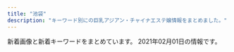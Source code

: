 ```yaml
---
title: "池袋"
description: "キーワード別にの巨乳アジアン・チャイナエステ嬢情報をまとめました。"
---
```


新着画像と新着キーワードをまとめています。
2021年02月01日の情報です。

<DmmAffiliateIns />
<KeywordTable
  shops={
    [
    {
        "keywords": {
            "D": 18,
            "86": 6,
            "85": 6,
            "83": 18,
            "C": 12
        },
        "url": "http://koi.este.work/",
        "name": "\u604b",
        "img_links": [
            "http://koi.este.work/2/uploadimg/1601879728.jpg",
            "http://koi.este.work/t1.jpg",
            "http://koi.este.work/b_news.png",
            "http://momipara.jp/img/link/momi88.jpg",
            "http://koi.este.work/tennai3.jpg",
            "http://koi.este.work/2/uploadimg/1565558725.jpg",
            "http://koi.este.work/t3.jpg",
            "http://koi.este.work/top.jpg",
            "http://koi.este.work/tennai2.jpg",
            "http://koi.este.work/mens-esthe.png",
            "http://koi.este.work/b_girl.png",
            "http://koi.este.work/tennai.png",
            "http://koi.este.work/2/uploadimg/1577672563.jpg",
            "http://koi.este.work/tennai4.jpg",
            "http://koi.este.work/up_5_3_0.jpg",
            "http://koi.este.work/2/uploadimg/1579481243.jpg"
        ],
        "station": "JR\u6c60\u888b\u99c5\u897f\u53e3"
    },
    {
        "station": "JR\u6c60\u888b\u99c5\u897f\u53e3(\u5317)",
        "name": "\u30cf\u30cb\u30fc\u30d3\u30fc",
        "url": "https://honeybee2.com/",
        "img_links": [
            "https://honeybee2.com/images/vis_castframe_01.png",
            "https://honeybee2.com/images/bnr_468_60.jpg",
            "https://honeybee2.com/images_staff/142/060611265633.jpg",
            "https://honeybee2.com/images_staff/59/111000133157.jpg",
            "https://honeybee2.com/images_staff/133/041312285087.jpg",
            "https://honeybee2.com/images/img_info_02.png",
            "https://honeybee2.com/images/icon_class_00.png",
            "https://honeybee2.com/images_staff/134/041314164177.jpg",
            "https://honeybee2.com/images_staff/59/111000015721.jpg",
            "https://honeybee2.com/images/btn_back.png",
            "https://honeybee2.com/images/icon_ranking_04.png",
            "https://honeybee2.com/images_staff/117/082320544428.jpg",
            "https://honeybee2.com/images/bnr_200_40.jpg",
            "https://honeybee2.com/images_staff/137/041723120323.jpg",
            "https://honeybee2.com/images_staff/134/041314054720.jpg",
            "https://honeybee2.com/images_staff/108/040923420669.jpg",
            "https://honeybee2.com/images/no_image.jpg",
            "https://honeybee2.com/images_staff/99/011420365888.jpg",
            "https://honeybee2.com/images/img_gallery_05.png",
            "https://honeybee2.com/images_staff/60/032207115986.jpg",
            "https://honeybee2.com/images_staff/150/091116274617.jpg",
            "https://honeybee2.com/images_staff/136/041522461779.jpg",
            "https://honeybee2.com/images/bnr_160_45.jpg",
            "https://honeybee2.com/images_staff/168/111319171076.jpg",
            "https://honeybee2.com/images/img_gallery_02.png",
            "https://honeybee2.com/images_staff/137/041722380748.jpg",
            "https://honeybee2.com/images/icon_ranking_01.png",
            "https://honeybee2.com/images_staff/136/041523165620.jpg",
            "https://honeybee2.com/images_staff/60/032207120681.jpg",
            "https://honeybee2.com/images_staff/142/060611173967.jpg",
            "https://honeybee2.com/images_staff/99/110211050217.jpg",
            "https://honeybee2.com/images_staff/117/082321050834.jpg",
            "https://honeybee2.com/images_staff/133/032511552539.jpg",
            "https://honeybee2.com/images/bnr_88_31.jpg",
            "https://honeybee2.com/images/pagetop_off.png",
            "https://honeybee2.com/images/img_info_01.png",
            "https://honeybee2.com/images/vis_profileframe.png",
            "https://honeybee2.com/images/img_gallery_03.png",
            "https://honeybee2.com/images/icon_ranking_03.png",
            "https://honeybee2.com/images/img_gallery_04.png",
            "https://honeybee2.com/images/icon_ranking_02.png",
            "https://honeybee2.com/images/bnr_side_concept.png",
            "https://honeybee2.com/images/img_info.png",
            "https://honeybee2.com/images/img_gallery_01.png",
            "https://honeybee2.com/images/img_info_03.png",
            "https://honeybee2.com/images/btn_next.png",
            "https://honeybee2.com/images/img_gallery_06.png",
            "https://honeybee2.com/images_staff/168/111318504622.jpg",
            "https://honeybee2.com/images/bnr_side_card.png",
            "https://honeybee2.com/images_staff/150/091115052227.jpg",
            "https://honeybee2.com/images/icon_ranking_05.png"
        ],
        "keywords": {
            "83": 104,
            "C": 242,
            "88": 52,
            "84": 238,
            "82": 48,
            "85": 89,
            "D": 245
        }
    },
    {
        "url": "http://esthe-treat.com/",
        "name": "\u53f0\u6e7e\u5e78\u904b\u30ea\u30e9\u30af\u30bc\u30fc\u30b7\u30e7\u30f3",
        "station": "JR\u6c60\u888b\u99c5\u897f\u53e3",
        "img_links": [
            "http://esthe-treat.com/img/sys1.png",
            "http://esthe-treat.com/img/pc.jpg",
            "http://esthe-treat.com/staff/yuyu/01.jpg",
            "http://esthe-treat.com/staff/rena/01.jpg",
            "http://esthe-treat.com/img/t-r.jpg",
            "http://esthe-treat.com/staff/ami/01.jpg",
            "http://esthe-treat.com/img/t-a.jpg",
            "http://esthe-treat.com/img/t-t.jpg",
            "http://esthe-treat.com/img/pic.jpg",
            "http://esthe-treat.com/img/t-o.jpg",
            "http://esthe-treat.com/img/tel.jpg",
            "http://esthe-treat.com/img/info.jpg",
            "http://esthe-treat.com/img/sys2.png",
            "http://esthe-treat.com/staff/mari/01.jpg",
            "http://esthe-treat.com/img/cam.jpg",
            "http://esthe-treat.com/img/tit.jpg",
            "http://esthe-treat.com/img/t-s.jpg",
            "http://esthe-treat.com/staff/natumi/01.jpg",
            "http://esthe-treat.com/img/add.jpg",
            "http://esthe-treat.com/img/adrs.jpg",
            "http://esthe-treat.com/img/botton.jpg",
            "http://esthe-treat.com/img/sysetc.png"
        ],
        "keywords": {}
    },
    {
        "keywords": {
            "83": 4,
            "C": 43,
            "87": 6,
            "88": 4,
            "D": 18,
            "86": 7,
            "85": 7
        },
        "station": "JR\u6c60\u888b\u99c5\u897f\u53e3",
        "name": "AromaAngels\uff5e\u6c60\u888b\u30a2\u30ed\u30de\u30a8\u30f3\u30b8\u30a7\u30eb\u30ba\uff5e",
        "img_links": [
            "https://www.aroma-angels.net/images/ml_11_1_960.jpg",
            "https://www.aroma-angels.net/images/ml_11_1_314.jpg",
            "https://www.aroma-angels.net/images/mt_10_1_508.jpg",
            "https://www.aroma-angels.net/images/mc_1_2_1092.jpg",
            "https://www.aroma-angels.net/images/mc_1_1_144.jpg",
            "https://www.aroma-angels.net/images/ml_11_1_1272.jpg",
            "https://www.aroma-angels.net/images/mt_10_1_505.jpg",
            "https://www.aroma-angels.net/images/up_5_14_0.jpg",
            "https://www.aroma-angels.net/images/up_5_18_0.jpg",
            "https://www.aroma-angels.net/images/mc_1_1_1011.jpg",
            "https://www.aroma-angels.net/images/link/link_27.jpg",
            "https://estama.jp/assets_new/default/pc/img/page/link/estama_200_40.png",
            "https://www.aroma-angels.net/images/up_5_17_0.jpg",
            "https://www.aroma-angels.net/images/up_5_9_0.jpg",
            "https://www.aroma-angels.net/images/mc_1_1_1092.jpg",
            "https://www.aroma-angels.net/images/ml_11_1_241.jpg",
            "https://www.aroma-angels.net/images/up_5_23_0.jpg",
            "https://www.aroma-angels.net/images/mc_1_1_1338.jpg",
            "https://www.aroma-angels.net/images/ml_11_1_240.jpg",
            "https://menlog.net/link/menlog20040.jpg",
            "https://www.aroma-angels.net/images/up_5_5_0.jpg",
            "https://www.aroma-angels.net/images/ml_11_1_882.jpg",
            "https://www.aroma-angels.net/images/up_5_11_0.jpeg",
            "https://www.aroma-angels.net/images/ml_11_1_239.jpg",
            "https://www.aroma-angels.net/images/mc_1_1_446.jpg",
            "https://www.aroma-angels.net/images/mc_1_1_505.jpg",
            "https://www.aroma-angels.net/images/ml_11_1_1064.jpg",
            "https://www.aroma-angels.net/asset/img/spacer_gallery.png",
            "https://www.aroma-angels.net/images/ml_11_1_105.jpg",
            "https://www.aroma-angels.net/images/mt_10_1_144.jpg",
            "https://www.aroma-angels.net/images/ml_11_1_1092.jpg",
            "https://www.aroma-angels.net/images/up_5_26_0.jpg",
            "https://www.aroma-angels.net/images/mc_1_2_105.jpg",
            "https://www.aroma-angels.net/images/up_5_22_0.jpg",
            "https://www.aroma-angels.net/images/ml_11_1_506.jpg",
            "https://www.aroma-angels.net/images/ml_11_1_505.jpg",
            "https://www.aroma-angels.net/images/mc_1_1_508.jpg",
            "https://www.aroma-angels.net/images/mc_1_1_960.jpg",
            "https://www.aroma-angels.net/images/ml_11_1_1411.jpg",
            "https://www.aroma-angels.net/images/ml_11_1_508.jpg",
            "https://www.aroma-angels.net/images/up_5_7_0.jpg",
            "https://www.aroma-angels.net/images/ml_11_1_446.jpg",
            "https://www.aroma-angels.net/images/up_5_19_0.jpg",
            "https://www.aroma-angels.net/images/link/link_34.jpg",
            "https://www.aroma-angels.net/images/link/link_19.jpg",
            "https://www.aroma-angels.net/images/link/link_15.jpg",
            "https://www.aroma-angels.net/asset/img/top2.jpg",
            "https://www.aroma-angels.net/images/ml_11_1_445.jpg",
            "https://www.aroma-angels.net/images/ml_11_1_1338.jpg",
            "https://www.aroma-angels.net/images/up_5_13_0.jpg",
            "https://www.aroma-angels.net/images/ml_11_1_208.jpg",
            "https://www.aroma-angels.net/images/mt_10_1_506.jpg",
            "https://www.aroma-angels.net/images/mc_1_1_506.jpg",
            "https://www.aroma-angels.net/images/mc_1_1_882.jpg",
            "https://www.aroma-angels.net/images/mc_1_2_960.jpg",
            "https://www.aroma-angels.net/images/up_5_10_0.jpg",
            "https://www.aroma-angels.net/images/up_5_27_0.jpg",
            "https://www.aroma-angels.net/images/mc_1_2_144.jpg",
            "https://www.aroma-angels.net/asset/img/spacer300x450.png",
            "https://www.aroma-angels.net/images/up_5_15_0.jpg",
            "https://www.aroma-angels.net/images/ml_11_1_1011.jpg",
            "https://www.aroma-angels.net/images/ml_11_1_1698.jpeg",
            "https://www.aroma-angels.net/images/ml_11_1_1285.jpg",
            "https://www.aroma-angels.net/images/up_5_25_0.jpg",
            "https://www.aroma-angels.net/images/mc_1_1_1064.jpg",
            "https://www.aroma-angels.net/images/mt_10_1_446.jpg",
            "https://www.aroma-angels.net/images/ml_11_1_2202.jpg",
            "https://www.aroma-angels.net/images/mc_1_1_105.jpg",
            "https://www.aroma-angels.net/asset/img/top.jpg",
            "https://www.aroma-angels.net/asset/img/spacer900x360.png",
            "https://www.aroma-angels.net/images/mc_1_1_1285.jpg",
            "https://www.aroma-angels.net/images/ml_11_1_268.jpg",
            "https://www.aroma-angels.net/images/mt_10_1_105.jpg",
            "https://www.aroma-angels.net/images/link/link_31.jpg",
            "https://www.aroma-angels.net/images/ml_11_1_425.jpg",
            "https://www.aroma-angels.net/images/ml_11_1_507.jpg",
            "https://www.aroma-angels.net/images/ml_11_1_144.jpg",
            "https://www.aroma-angels.net/images/up_5_12_0.jpg",
            "https://www.aroma-angels.net/images/up_5_6_0.jpg",
            "https://www.aroma-angels.net/images/up_5_8_0.jpg",
            "https://www.aroma-angels.net/images/mc_1_1_425.jpg"
        ],
        "url": "https://www.aroma-angels.net/"
    },
    {
        "station": "JR\u6c60\u888b\u99c5\u897f\u53e3",
        "name": "\u6708\u306e\u604b",
        "url": "http://tsukinokoi.com/",
        "img_links": [
            "http://tsukinokoi.com/images/bar_staff.png",
            "http://tsukinokoi.com/img/staff/152008703796356600.jpg",
            "http://tsukinokoi.com/img/staff/142919725579809100.png",
            "http://tsukinokoi.com/img/staff/144652745411466600.jpg",
            "http://tsukinokoi.com/img/staff/148586605226742500.jpg",
            "http://tsukinokoi.com/img/staff/155204782386136400.jpg",
            "http://tsukinokoi.com/img/staff/148073918839938900.jpg",
            "http://tsukinokoi.com/img/staff/154673852166026500.jpg",
            "http://tsukinokoi.com/images/pickupGirl2014.png",
            "http://tsukinokoi.com/images/news3.png",
            "http://tsukinokoi.com/img/staff/160622584020640000.jpg",
            "http://tsukinokoi.com/img/staff/148256052554824000.jpg",
            "http://tsukinokoi.com/images/event/2020/m02.png",
            "http://tsukinokoi.com/images/QRcode.png",
            "http://tsukinokoi.com/images/bar_gallery.png",
            "http://tsukinokoi.com/images/news1.png",
            "http://tsukinokoi.com/images/bar_top.png",
            "http://tsukinokoi.com/img/staff/151584629124140300.jpg",
            "http://tsukinokoi.com/img/staff/155611310658540500.jpg",
            "http://tsukinokoi.com/img/staff/155818741107218300.jpg",
            "http://tsukinokoi.com/img/staff/153079932824200700.jpg",
            "http://tsukinokoi.com/img/staff/148586605222864500.jpg"
        ],
        "keywords": {
            "\u30bb\u30af\u30b7\u30fc": 1
        }
    },
    {
        "url": "http://c-sun2.com/",
        "keywords": {
            "85": 4,
            "83": 10,
            "84": 8,
            "82": 10,
            "81": 4
        },
        "name": "\u30b9\u30a4\u30fc\u30c8\u30de\u30c3\u30c8",
        "img_links": [
            "http://c-sun2.com/img/bar_profile.png",
            "http://c-sun2.com/image/cast/cast_393_2_l.jpg",
            "http://c-sun2.com/img/bar_grallery.png",
            "http://c-sun2.com/image/cast/cast_357_2_l.jpg",
            "http://c-sun2.com/image/cast/cast_533_1_l.jpg",
            "http://c-sun2.com/image/cast/cast_390_1_l.jpg",
            "http://c-sun2.com/image/cast/cast_466_1_l.jpg",
            "http://c-sun2.com/image/cast/cast_466_2_l.jpg",
            "http://c-sun2.com/image/cast/cast_492_2_l.jpg",
            "http://c-sun2.com/image/cast/cast_485_2_l.jpg",
            "http://c-sun2.com/img/bar_therapist.png",
            "http://c-sun2.com/image/cast/cast_326_2_l.jpg",
            "http://c-sun2.com/image/cast/cast_390_2_l.jpg",
            "http://c-sun2.com/img/topbar_osusume.png",
            "http://c-sun2.com/img/icon/new.png",
            "http://c-sun2.com/image/cast/cast_473_1_l.jpg",
            "http://c-sun2.com/image/cast/cast_485_1_l.jpg",
            "http://c-sun2.com/img/event/camp3.jpg",
            "http://c-sun2.com/image/cast/cast_362_1_l.jpg",
            "http://c-sun2.com/img/topbar_news.png",
            "http://c-sun2.com/img/topbar_camp.png",
            "http://c-sun2.com/image/cast/cast_453_2_l.jpg",
            "http://c-sun2.com/image/cast/cast_471_1_l.jpg",
            "http://c-sun2.com/image/cast/cast_362_2_l.jpg",
            "http://c-sun2.com/image/cast/cast_326_1_l.jpg",
            "http://c-sun2.com/image/cast/cast_496_2_l.jpg",
            "http://c-sun2.com/image/cast/cast_471_2_l.jpg",
            "http://c-sun2.com/image/cast/cast_534_2_l.jpg",
            "http://c-sun2.com/image/cast/cast_393_1_l.jpg",
            "http://c-sun2.com/image/cast/cast_484_1_l.jpg",
            "http://c-sun2.com/image/cast/cast_524_2_l.jpg",
            "http://c-sun2.com/image/cast/cast_496_1_l.jpg",
            "http://c-sun2.com/image/cast/cast_484_2_l.jpg",
            "http://c-sun2.com/image/cast/cast_473_2_l.jpg",
            "http://c-sun2.com/image/cast/cast_360_1_l.jpg",
            "http://c-sun2.com/image/cast/cast_580_1_l.jpg",
            "http://c-sun2.com/img/header.jpg",
            "http://c-sun2.com/image/cast/cast_534_1_l.jpg",
            "http://c-sun2.com/image/cast/cast_533_2_l.jpg",
            "http://c-sun2.com/image/cast/cast_453_1_l.jpg",
            "http://c-sun2.com/image/cast/cast_357_1_l.jpg",
            "http://c-sun2.com/image/cast/cast_524_1_l.jpg",
            "http://c-sun2.com/image/cast/cast_492_1_l.jpg",
            "http://c-sun2.com/image/shame/192_1_l.jpg",
            "http://c-sun2.com/image/cast/cast_360_2_l.jpg"
        ],
        "station": "JR\u6c60\u888b\u99c5\u897f\u53e3"
    },
    {
        "img_links": [
            "http://monaliza.xyz/images/index_c3.jpg",
            "http://monaliza.xyz/images/g4.jpg",
            "http://monaliza.xyz/images/r02.jpg",
            "http://monaliza.xyz/images/r04.jpg",
            "http://monaliza.xyz/images/r03.jpg",
            "http://monaliza.xyz/images/mobile.jpg",
            "http://monaliza.xyz/images/top.jpg",
            "http://monaliza.xyz/images/aoyi.jpg",
            "http://monaliza.xyz/images/index_c2.jpg",
            "http://monaliza.xyz/images/gallery_image01b.jpg",
            "http://monaliza.xyz/images/r01.jpg",
            "http://monaliza.xyz/images/yuki.jpg",
            "http://monaliza.xyz/images/g7.jpg",
            "http://monaliza.xyz/images/g6.jpg",
            "http://monaliza.xyz/images/index_c1.jpg"
        ],
        "name": "MONA\u30fbLIZA \u30e2\u30ca\u30fb\u30ea\u30b6",
        "station": "JR\u6c60\u888b\u99c5\u897f\u53e3",
        "keywords": {
            "C": 8
        },
        "url": "http://monaliza.xyz/"
    },
    {
        "img_links": [
            "http://salon-arm.com/staff/ai/01mb.jpg",
            "http://salon-arm.com/staff/mai/01.jpg",
            "http://salon-arm.com/img/ttl_line.png",
            "http://salon-arm.com/staff/ringo/01.jpg",
            "http://salon-arm.com/pic/top.png",
            "http://salon-arm.com/img/ttl_tnew.png",
            "http://salon-arm.com/staff/ai/01.jpg",
            "http://salon-arm.com/pic/head.png",
            "http://salon-arm.com/staff/emi/01.jpg",
            "http://salon-arm.com/staff/emi/01mb.jpg",
            "http://salon-arm.com/img/ttl_mobile.png",
            "http://salon-arm.com/staff/kaori/01mb.jpg",
            "http://salon-arm.com/staff/midori/01mb.jpg",
            "http://salon-arm.com/staff/ichigo/01.jpg",
            "http://salon-arm.com/staff/nana/01mb.jpg",
            "http://salon-arm.com/staff/reina/01.jpg",
            "http://salon-arm.com/img/att.jpg",
            "http://salon-arm.com/staff/kaori/01.jpg",
            "http://salon-arm.com/img/ttl_concept.png",
            "http://salon-arm.com/staff/yuuka/01mb.jpg",
            "http://salon-arm.com/staff/yuuka/01.jpg",
            "http://salon-arm.com/staff/rika/01.jpg",
            "http://salon-arm.com/staff/midori/01.jpg",
            "http://salon-arm.com/staff/nana/01.jpg",
            "http://salon-arm.com/staff/saya/01.jpg",
            "http://salon-arm.com/staff/rika/01mb.jpg",
            "http://salon-arm.com/staff/reina/01mb.jpg",
            "http://salon-arm.com/staff/saya/01mb.jpg",
            "http://salon-arm.com/i/files/homeimg.jpg",
            "http://salon-arm.com/img/ttl_staff.png",
            "http://salon-arm.com/staff/mai/01mb.jpg",
            "http://salon-arm.com/staff/ringo/01mb.jpg",
            "http://salon-arm.com/staff/ichigo/01mb.jpg"
        ],
        "keywords": {
            "C": 21
        },
        "url": "http://salon-arm.com/",
        "name": "\u30a2\u30ed\u30de\u30ed\u30de\u30f3\u30b9",
        "station": "JR\u6c60\u888b\u99c5\u897f\u53e3"
    },
    {
        "img_links": [
            "http://www.yurari-massage.work/img/st27.jpg",
            "http://www.yurari-massage.work/img/campian.jpg",
            "http://www.yurari-massage.work/img/m3.jpg",
            "http://www.yurari-massage.work/img/st22.jpg",
            "http://www.yurari-massage.work/img/st021.jpg",
            "http://www.yurari-massage.work/img/st25.jpg",
            "http://www.yurari-massage.work/img/st11.jpg",
            "http://www.yurari-massage.work/img/st7.jpg",
            "http://www.yurari-massage.work/img/m50.jpg",
            "http://www.yurari-massage.work/img/m2.jpg",
            "http://www.yurari-massage.work/img/sta21.jpg",
            "http://www.yurari-massage.work/img/nos.jpg",
            "http://www.yurari-massage.work/img/m10.jpg",
            "http://www.yurari-massage.work/img/mobile.png",
            "http://www.yurari-massage.work/img/st07.jpg",
            "http://www.yurari-massage.work/img/m30.jpg",
            "http://www.yurari-massage.work/img/st022.jpg",
            "http://www.yurari-massage.work/img/st17.jpg",
            "http://www.yurari-massage.work/img/head.jpg",
            "http://www.yurari-massage.work/img/st026.jpg",
            "http://www.yurari-massage.work/img/sta22.jpg",
            "http://www.yurari-massage.work/img/st26.jpg",
            "http://www.yurari-massage.work/img/sta25.jpg",
            "http://www.yurari-massage.work/img/r9.jpg",
            "http://www.yurari-massage.work/img/m40.jpg",
            "http://www.yurari-massage.work/img/m5.jpg",
            "http://www.yurari-massage.work/img/sta26.jpg",
            "http://www.yurari-massage.work/img/sta7.jpg",
            "http://www.yurari-massage.work/img/st21.jpg",
            "http://www.yurari-massage.work/img/m60.jpg",
            "http://www.yurari-massage.work/img/m4.jpg",
            "http://www.yurari-massage.work/img/st4.jpg",
            "http://www.yurari-massage.work/img/m20.jpg",
            "http://www.yurari-massage.work/img/sta4.jpg",
            "http://www.yurari-massage.work/img/m1.jpg",
            "http://www.yurari-massage.work/img/st017.jpg",
            "http://www.yurari-massage.work/img/m6.jpg",
            "http://www.yurari-massage.work/img/st19.jpg",
            "http://www.yurari-massage.work/img/sta27.jpg",
            "http://www.yurari-massage.work/img/st027.jpg"
        ],
        "station": "JR\u6c60\u888b\u99c5\u897f\u53e3(\u5317)",
        "url": "http://www.yurari-massage.work/",
        "name": "\u3086\u3089\u308a",
        "keywords": {
            "D": 11,
            "87": 8,
            "E": 3,
            "C": 25,
            "86": 14
        }
    },
    {
        "name": "\u6d17\u4f53\u30de\u30cb\u30a2",
        "url": "http://manian-ikebukuro.com/",
        "keywords": {},
        "station": "JR\u6c60\u888b\u99c5\u6771\u53e3",
        "img_links": [
            "http://manian-ikebukuro.com/img/spSite.jpg",
            "http://manian-ikebukuro.com/image/cast/cast_6_1_l.jpg",
            "http://manian-ikebukuro.com/image/cast/cast_71_1_s.jpg",
            "http://manian-ikebukuro.com/image/cast/cast_73_1_s.jpg",
            "http://manian-ikebukuro.com/image/cast/cast_68_2_l.jpg",
            "http://manian-ikebukuro.com/image/cast/cast_68_1_s.jpg",
            "http://manian-ikebukuro.com/image/cast/cast_63_1_s.jpg",
            "http://manian-ikebukuro.com/image/cast/cast_64_1_l.jpg",
            "http://manian-ikebukuro.com/img/bar_profile.png",
            "http://manian-ikebukuro.com/image/cast/cast_80_1_s.jpg",
            "http://manian-ikebukuro.com/image/cast/cast_6_2_l.jpg",
            "http://manian-ikebukuro.com/image/cast/cast_68_1_l.jpg",
            "http://manian-ikebukuro.com/image/cast/cast_77_1_s.jpg",
            "http://manian-ikebukuro.com/image/cast/cast_69_1_l.jpg",
            "http://manian-ikebukuro.com/image/cast/10x10.jpg",
            "http://manian-ikebukuro.com/image/cast/cast_47_1_s.jpg",
            "http://manian-ikebukuro.com/image/cast/cast_2_1_l.jpg",
            "http://manian-ikebukuro.com/image/cast/cast_2_2_l.jpg",
            "http://manian-ikebukuro.com/image/cast/cast_69_1_s.jpg",
            "http://manian-ikebukuro.com/img/news1.png",
            "http://manian-ikebukuro.com/image/cast/cast_64_1_s.jpg",
            "http://manian-ikebukuro.com/image/cast/cast_2_1_s.jpg",
            "http://manian-ikebukuro.com/image/cast/cast_73_2_l.jpg",
            "http://manian-ikebukuro.com/image/cast/cast_74_1_l.jpg",
            "http://manian-ikebukuro.com/image/cast/cast_6_1_s.jpg",
            "http://manian-ikebukuro.com/image/cast/cast_67_1_s.jpg",
            "http://manian-ikebukuro.com/img/news3.png",
            "http://manian-ikebukuro.com/image/cast/cast_73_1_l.jpg",
            "http://manian-ikebukuro.com/image/cast/cast_75_1_l.jpg",
            "http://manian-ikebukuro.com/img/bar_staff.png",
            "http://manian-ikebukuro.com/image/cast/cast_75_2_l.jpg",
            "http://manian-ikebukuro.com/image/cast/cast_70_1_s.jpg",
            "http://manian-ikebukuro.com/img/pickupGirl.png",
            "http://manian-ikebukuro.com/image/cast/cast_74_2_l.jpg",
            "http://manian-ikebukuro.com/img/header0.jpg",
            "http://manian-ikebukuro.com/image/cast/cast_64_2_l.jpg",
            "http://manian-ikebukuro.com/img/QRcode.png",
            "http://manian-ikebukuro.com/image/cast/cast_77_1_l.jpg",
            "http://manian-ikebukuro.com/img/tel.png",
            "http://manian-ikebukuro.com/image/cast/cast_63_1_l.jpg",
            "http://manian-ikebukuro.com/image/cast/cast_69_2_l.jpg",
            "http://manian-ikebukuro.com/image/cast/cast_74_1_s.jpg",
            "http://manian-ikebukuro.com/image/cast/cast_77_2_l.jpg",
            "http://manian-ikebukuro.com/sp/img/tel.png",
            "http://manian-ikebukuro.com/image/cast/cast_75_1_s.jpg",
            "http://manian-ikebukuro.com/img/line1.jpg"
        ]
    },
    {
        "name": "\u6e80\u8db3\u5802",
        "keywords": {
            "88": 2,
            "86": 7,
            "C": 10,
            "87": 8,
            "84": 1,
            "D": 7
        },
        "url": "http://es-manzokudou.com/",
        "img_links": [
            "http://es-manzokudou.com/uploads/de54f16df04e0df8ae07ab990b8c9fd2.jpg",
            "http://es-manzokudou.com/uploads/0796672f7c59948334658998a3c55cdb.jpg",
            "http://es-manzokudou.com/uploads/6eeb47bf176bb33d310cc4b85e6877cd.jpg",
            "http://es-manzokudou.com/uploads/13ab049cc45dea80b43d33b6b7108f00.jpg",
            "http://es-manzokudou.com/uploads/62c2e989f1be95fc8e01be85b464d514.jpg",
            "http://es-manzokudou.com/uploads/dedff2c11ab7aaa841a9cf2747a8406c.jpg",
            "http://es-manzokudou.com/uploads/1e5aff376576a255098bc7597386a028.jpg",
            "http://www.cmfm2.jp/images/over_thumb_l.png",
            "http://es-manzokudou.com/images/index_05.jpg",
            "http://es-manzokudou.com/uploads/f66d763bd48ac5f51969e4311ac7af5c.jpg",
            "http://es-manzokudou.com/images/service_09.jpg",
            "http://es-manzokudou.com/images/info_05.png",
            "http://es-manzokudou.com/images/interior_09.jpg",
            "http://es-manzokudou.com/images/index_01.jpg",
            "http://es-manzokudou.com/images/info_04.png",
            "http://es-manzokudou.com/uploads/da9811a4171f2ec42d7c9a8567e79d8c.jpg",
            "http://es-manzokudou.com/images/index_13.jpg",
            "http://es-manzokudou.com/images/index_17.jpg",
            "http://es-manzokudou.com/uploads/4638ddb6f986a671b148647ba616100a.jpg",
            "http://es-manzokudou.com/uploads/209ba11412c2c128b5dfbdb8cfef6faa.jpg",
            "http://es-manzokudou.com/uploads/200f500725d3f15233d981ad9b5e6b9a.jpg",
            "http://es-manzokudou.com/uploads/d0fdd8f6b16eaf7d5013c7d285fed2e3.jpg",
            "http://es-manzokudou.com/images/index_02.jpg",
            "http://es-manzokudou.com/images/interior_10.jpg",
            "http://es-manzokudou.com/uploads/d89fe15ae91cbe6757df76651ba2bafb.jpg",
            "http://es-manzokudou.com/images/index_09.jpg",
            "http://es-manzokudou.com/uploads/7b043aa15c9a9920550a2b92ec6be546.jpg",
            "http://es-manzokudou.com/images/index_08.jpg",
            "http://es-manzokudou.com/images/info_09.png",
            "http://es-manzokudou.com/uploads/33e3f16ac4ad0cce4991bcbf73f4ed57.jpg",
            "http://es-manzokudou.com/uploads/b3126b220ec550d17cf3d4ceaa0d5f91.jpg",
            "http://es-manzokudou.com/uploads/e29aa67ee54566513e4e34114bfdc7b9.jpg",
            "http://es-manzokudou.com/uploads/40fc21d31595f51aaf89793b1f68617b.jpg",
            "http://es-manzokudou.com/uploads/848e0db3804d1d3c823537204d67f5aa.jpg",
            "http://es-manzokudou.com/images/index_21.jpg",
            "http://es-manzokudou.com/uploads/275d5f397baa63db8424c86d5d6237cf.jpg",
            "http://es-manzokudou.com/images/index_04.jpg",
            "http://es-manzokudou.com/images/index_29.jpg",
            "http://es-manzokudou.com/images/index_19.jpg",
            "http://es-manzokudou.com/images/index_07.jpg",
            "http://es-manzokudou.com/images/girls_09.jpg",
            "http://es-manzokudou.com/images/index_31.jpg",
            "http://es-manzokudou.com/uploads/9f77b9b12f9cf11fcb013974ba368064.jpg",
            "http://es-manzokudou.com/uploads/ce9c20b274548d8d7fc88ffba3feb6b8.jpg",
            "http://es-manzokudou.com/uploads/c7f77c3ead6ef13dab668a39ed78609c.jpg",
            "http://es-manzokudou.com/images/index_28.jpg",
            "http://es-manzokudou.com/images/index_03.jpg",
            "http://es-manzokudou.com/images/service_10.jpg",
            "http://es-manzokudou.com/uploads/59a8a61377564fb64b48427e84e4243f.jpg",
            "http://es-manzokudou.com/images/info_01.png",
            "http://es-manzokudou.com/uploads/efbc511fca65f9baeae51ee52426cc0e.jpg",
            "http://es-manzokudou.com/uploads/e0558d7d118d3983ed620237423a6a17.jpg",
            "http://es-manzokudou.com/images/index_23.jpg",
            "http://es-manzokudou.com/uploads/88aa8f906b0332cb40ad4429c8e7b758.jpg",
            "http://es-manzokudou.com/uploads/356177edff3d3b7efc4a77022debc8aa.jpg",
            "http://es-manzokudou.com/images/index_14.jpg",
            "http://es-manzokudou.com/images/index_27.jpg",
            "http://es-manzokudou.com/uploads/d71f74498ca17396d022ba9a4df966f3.jpg",
            "http://es-manzokudou.com/images/index_06.jpg",
            "http://es-manzokudou.com/images/info_02.png",
            "http://es-manzokudou.com/images/link_09.jpg",
            "http://es-manzokudou.com/uploads/0b1795e88117182a477ab05f88143541.jpg",
            "http://es-manzokudou.com/images/index_22.jpg",
            "http://es-manzokudou.com/uploads/36735dc9d436a790f344c57635a3a44f.jpg",
            "http://es-manzokudou.com/uploads/8a1fb58d0b110680c2356994ca8efb25.jpg",
            "http://es-manzokudou.com/images/index_16.jpg",
            "http://es-manzokudou.com/uploads/0d826c16062de1388c242e2f77eb7cd6.jpg",
            "http://es-manzokudou.com/images/info_07.png",
            "http://es-manzokudou.com/uploads/6d01aeb80d9d599f91829439c8d1cce9.jpg",
            "http://es-manzokudou.com/uploads/c92c85411d427aeda4e82379f413bfc5.jpg",
            "http://es-manzokudou.com/images/girls_11.jpg",
            "http://es-manzokudou.com/images/index_24.jpg",
            "http://es-manzokudou.com/images/index_30.jpg",
            "http://es-manzokudou.com/images/index_15.jpg",
            "http://es-manzokudou.com/uploads/b7f36d45469210b381ecb79a0e05a347.jpg",
            "http://es-manzokudou.com/images/index_11.jpg",
            "http://es-manzokudou.com/uploads/4a9bc6863322924a09070162269c7415.jpg",
            "http://es-manzokudou.com/uploads/8ec0af3b4889c07ab76ccbed51b2b813.jpg",
            "http://es-manzokudou.com/uploads/7284e4ffc051cbb8c074a8c30390ce68.jpg",
            "http://es-manzokudou.com/uploads/801bf12e5eb5d7775a0d06c4314059a8.jpg"
        ],
        "station": "JR\u6c60\u888b\u99c5\u6771\u53e3"
    },
    {
        "img_links": [
            "https://www.relax-es.net/w160-p400/img/uploadfile/imgpc01601602188.jpg",
            "https://www.relax-es.net/img/uploadfile/imgpc01601602188.jpg",
            "https://www.relax-es.net/w90-p90/img/uploadfile/imgpc01601602970.jpg",
            "https://www.relax-es.net/w160-p400/img/uploadfile/imgpc01608535783.jpg",
            "https://www.relax-es.net/img/uploadfile/imgpc01608535915.jpg",
            "https://www.relax-es.net/img/uploadfile/img_1601600707.jpg",
            "https://www.relax-es.net/w160-p400/img/uploadfile/imgpc01601602016.jpg",
            "https://www.relax-es.net/img/s/area05.png",
            "https://www.relax-es.net/img/uploadfile/imgpc01601603008.jpg",
            "https://www.relax-es.net/w90-p90/img/uploadfile/imgpc01601602269.jpg",
            "https://www.relax-es.net/img/s/area03.png",
            "https://www.relax-es.net/w160-p400/img/uploadfile/imgpc01601602326.jpg",
            "https://www.relax-es.net/w90-p90/img/uploadfile/imgpc01601942165.jpg",
            "https://www.relax-es.net/w160-p400/img/uploadfile/imgpc01601602269.jpg",
            "https://www.relax-es.net/img/bana03.jpg",
            "https://www.relax-es.net/img/uploadfile/imgpc01601942092.jpg",
            "https://www.relax-es.net/img/num3.png",
            "https://www.relax-es.net/img/shop.jpg",
            "https://www.relax-es.net/w200-p300/img/uploadfile/imgpc01608535783.jpg",
            "https://www.relax-es.net/img/uploadfile/imgpc01601942165.jpg",
            "https://www.relax-es.net/img/uploadfile/imgpc01601602890.jpg",
            "https://www.relax-es.net/w160-p400/img/uploadfile/imgpc01601942092.jpg",
            "https://www.relax-es.net/w90-p90/img/uploadfile/imgpc01601602403.jpg",
            "https://www.relax-es.net/img/uploadfile/imgpc01601602403.jpg",
            "https://www.relax-es.net/img/uploadfile/imgpc01601602269.jpg",
            "https://www.relax-es.net/img/uploadfile/imgpc01601602443.jpg",
            "https://www.relax-es.net/img/bana01.jpg",
            "https://www.relax-es.net/img/uploadfile/imgpc01608535826.jpg",
            "https://www.relax-es.net/w200-p300/img/uploadfile/imgpc01608535826.jpg",
            "https://www.relax-es.net/img/bana10.jpg",
            "https://www.relax-es.net/img/uploadfile/imgpc01601602326.jpg",
            "https://www.relax-es.net/img/bana07.jpg",
            "https://www.relax-es.net/w160-p400/img/uploadfile/imgpc01601942165.jpg",
            "https://www.relax-es.net/img/s/area04.png",
            "https://www.relax-es.net/img/s/area01.png",
            "https://www.relax-es.net/img/uploadfile/imgpc01601942105.jpg",
            "https://www.relax-es.net/img/uploadfile/imgpc01601602970.jpg",
            "https://www.relax-es.net/img/uploadfile/imgpc01601942123.jpg",
            "https://www.relax-es.net/w160-p400/img/uploadfile/imgpc01601602676.jpg",
            "https://www.relax-es.net/w200-p300/img/uploadfile/imgpc01601942092.jpg",
            "https://www.relax-es.net/img/num2.png",
            "https://www.relax-es.net/w160-p400/img/uploadfile/imgpc01601942105.jpg",
            "https://www.relax-es.net/img/bana05.jpg",
            "https://www.relax-es.net/w160-p400/img/uploadfile/imgpc01608535915.jpg",
            "https://www.relax-es.net/img/uploadfile/imgpc01601601975.jpg",
            "https://www.relax-es.net/w160-p400/img/uploadfile/imgpc01601942142.jpg",
            "https://www.relax-es.net/w160-p400/img/uploadfile/imgpc01601602970.jpg",
            "https://www.relax-es.net/img/uploadfile/imgpc01608535783.jpg",
            "https://www.relax-es.net/img/num5.png",
            "https://www.relax-es.net/w200-p300/img/uploadfile/imgpc01601602188.jpg",
            "https://www.relax-es.net/w90-p90/img/uploadfile/imgpc01601942092.jpg",
            "https://www.relax-es.net/img/bana02.jpg",
            "https://www.relax-es.net/w200-p300/img/uploadfile/imgpc01601602890.jpg",
            "https://www.relax-es.net/img/icon/new.png",
            "https://www.relax-es.net/img/bana04.jpg",
            "https://www.relax-es.net/img/uploadfile/imgpc01601942142.jpg",
            "https://www.relax-es.net/w200-p300/img/uploadfile/imgpc01601602269.jpg",
            "https://www.relax-es.net/img/uploadfile/imgpc01601602676.jpg",
            "https://www.relax-es.net/w160-p400/img/uploadfile/imgpc01601602761.jpg",
            "https://www.relax-es.net/w160-p400/img/uploadfile/imgpc01601602403.jpg",
            "https://www.relax-es.net/w160-p400/img/uploadfile/imgpc01601602890.jpg",
            "https://www.relax-es.net/w160-p400/img/uploadfile/imgpc01601942123.jpg",
            "https://www.relax-es.net/w90-p90/img/uploadfile/imgpc01608535826.jpg",
            "https://www.relax-es.net/w200-p80/img/uploadfile/imgpc01601602761.jpg",
            "https://www.relax-es.net/img/syscard.png",
            "https://www.relax-es.net/img/uploadfile/imgpc01608535716.jpg",
            "https://www.relax-es.net/img/uploadfile/imgpc01601602016.jpg",
            "https://www.relax-es.net/w160-p400/img/uploadfile/imgpc01601601781.jpg",
            "https://www.relax-es.net/w300-p200/img/uploadfile/imgpc01601602761.jpg",
            "https://www.relax-es.net/img/uploadfile/1601603998.png",
            "https://www.relax-es.net/img/num1.png",
            "https://www.relax-es.net/img/area.jpg",
            "https://www.relax-es.net/w160-p400/img/uploadfile/imgpc01608535716.jpg",
            "https://www.relax-es.net/w160-p400/img/uploadfile/imgpc01601602443.jpg",
            "https://www.relax-es.net/w160-p400/img/uploadfile/imgpc01608535826.jpg",
            "https://www.relax-es.net/img/s/area06.png",
            "https://www.relax-es.net/w160-p400/img/uploadfile/imgpc01601603008.jpg",
            "https://www.relax-es.net/img/companioncoment.png",
            "https://www.relax-es.net/img/num4.png",
            "https://www.relax-es.net/img/uploadfile/imgpc01601601781.jpg",
            "https://www.relax-es.net/w160-p400/img/uploadfile/imgpc01601601975.jpg",
            "https://www.relax-es.net/img/kantan.jpg",
            "https://www.relax-es.net/img/uploadfile/imgpc01601602761.jpg",
            "https://www.relax-es.net/img/uploadfile/img_1601600792.jpg",
            "https://www.relax-es.net/img/s/area02.png",
            "https://www.relax-es.net/w200-p300/img/uploadfile/imgpc01608535716.jpg"
        ],
        "station": "JR\u6c60\u888b\u99c5\u897f\u53e3(\u5317)",
        "keywords": {
            "D": 63,
            "90": 17,
            "E": 86,
            "87": 27,
            "C": 35,
            "89": 65,
            "88": 81,
            "F": 41
        },
        "url": "https://www.relax-es.net/",
        "name": "New RELAX TIME"
    },
    {
        "name": "For You",
        "keywords": {},
        "station": "JR\u6c60\u888b\u99c5\u897f\u53e3",
        "img_links": [
            "http://suiteroom.este88.com/images/topnews.png",
            "http://suiteroom.este88.com/images/mai1.jpg",
            "http://suiteroom.este88.com/images/kina1.jpg",
            "http://suiteroom.este88.com/images/therapist-bar.png",
            "http://suiteroom.este88.com/images/ai1.jpg",
            "http://suiteroom.este88.com/images/sp01.jpg",
            "http://suiteroom.este88.com/images/mika1.jpg",
            "http://suiteroom.este88.com/images/yuri1.jpg",
            "http://suiteroom.este88.com/images/riri1.jpg",
            "http://suiteroom.este88.com/images/yuki1.jpg",
            "http://suiteroom.este88.com/images/sp02.jpg",
            "http://suiteroom.este88.com/images/top-kpbar.png",
            "http://suiteroom.este88.com/images/topbar.png",
            "http://suiteroom.este88.com/images/yumi1.jpg",
            "http://suiteroom.este88.com/images/sp03.jpg",
            "http://suiteroom.este88.com/images/nana1.jpg",
            "http://suiteroom.este88.com/images/koko1.jpg",
            "http://suiteroom.este88.com/images/topinfo.png"
        ],
        "url": "http://suiteroom.este88.com/"
    },
    {
        "name": "\u82b1\u6c34\u6728",
        "keywords": {},
        "img_links": [
            "http://es-hana.work/images/1.jpg",
            "http://es-hana.work/img/ai1.jpg",
            "http://es-hana.work/images/staff_t.jpg",
            "http://es-hana.work/staff/haruka.jpg",
            "http://es-hana.work/staff/nana.jpg",
            "http://es-hana.work/img/yui1.jpg",
            "http://es-hana.work/img/miki1.jpg",
            "http://es-hana.work/images/interior_t.jpg",
            "http://es-hana.work/images/line.jpg",
            "http://es-hana.work/staff/yuna.jpg",
            "http://es-hana.work/images/2.jpg",
            "http://es-hana.work/images/3.jpg",
            "http://es-hana.work/images/sys2.jpg",
            "http://es-hana.work/images/int.jpg",
            "http://es-hana.work/staff/rina.jpg",
            "http://es-hana.work/staff/aya.jpg",
            "http://es-hana.work/images/6.jpg",
            "http://es-hana.work/images/8.jpg",
            "http://es-hana.work/images/news.jpg",
            "http://es-hana.work/images/5.jpg",
            "http://es-hana.work/images/ac1.jpg",
            "http://es-hana.work/staff/yui.jpg",
            "http://es-hana.work/img/aya1.jpg",
            "http://es-hana.work/staff/miki.jpg",
            "http://es-hana.work/images/head.jpg",
            "http://es-hana.work/img/haruka1.jpg",
            "http://es-hana.work/images/tg.jpg",
            "http://es-hana.work/img/rina1.jpg",
            "http://es-hana.work/images/ac2.jpg",
            "http://es-hana.work/staff/ai.jpg",
            "http://es-hana.work/images/sys1.jpg",
            "http://es-hana.work/img/nana1.jpg",
            "http://es-hana.work/images/7.jpg"
        ],
        "station": "JR\u6c60\u888b\u99c5\u897f\u53e3(\u5317)",
        "url": "http://es-hana.work/"
    },
    {
        "station": "JR\u6c60\u888b\u99c5\u897f\u53e3",
        "name": "CoCo8 \u30b3\u30b3\u30a8\u30a4\u30c8",
        "keywords": {
            "88": 1,
            "90": 1,
            "86": 2
        },
        "url": "http://www.coco-8.jp/",
        "img_links": [
            "http://www.coco-8.jp/_src/36820891/cam3.png",
            "http://www.coco-8.jp/_src/49977773/wechatimg437_20201113100952153.jpg",
            "http://www.coco-8.jp/_src/36746682/g.jpg",
            "http://www.coco-8.jp/_src/36741636/5.jpg",
            "http://www.coco-8.jp/_src/36741678/down.png",
            "http://www.coco-8.jp/_src/49977786/wechatimg336_20201102105038881.jpg",
            "http://www.coco-8.jp/_src/36742462/5.jpg",
            "http://www.coco-8.jp/_src/36746644/lineline.png",
            "http://www.coco-8.jp/_src/36742791/s4.jpg",
            "http://www.coco-8.jp/_src/36746702/g6.jpg",
            "http://www.coco-8.jp/_src/36745876/pic1.jpg",
            "http://www.coco-8.jp/_src/36746642/risa.jpg",
            "http://www.coco-8.jp/_src/36741640/1.jpg",
            "http://www.coco-8.jp/_src/36742640/b.png",
            "http://www.coco-8.jp/_src/36820892/cam3.png",
            "http://www.coco-8.jp/_src/36742458/1.jpg",
            "http://www.coco-8.jp/_src/49977665/wechatimg437_20201113100952153.jpg",
            "http://www.coco-8.jp/_src/36746704/g5.png",
            "http://www.coco-8.jp/_src/36741639/2.jpg",
            "http://www.coco-8.jp/_src/36746395/lineline.png",
            "http://www.coco-8.jp/_src/36815290/cam.png",
            "http://www.coco-8.jp/_src/36712010/sayuri.jpg",
            "http://www.coco-8.jp/_src/36743040/s5.jpg",
            "http://www.coco-8.jp/_src/36746714/b.png",
            "http://www.coco-8.jp/_src/36742638/b.png",
            "http://www.coco-8.jp/_src/36742642/b.png",
            "http://www.coco-8.jp/_src/36746331/lineline.png",
            "http://www.coco-8.jp/_src/36746345/maya.jpg",
            "http://www.coco-8.jp/_src/36746732/road2.png",
            "http://www.coco-8.jp/_src/36746641/risa.jpg",
            "http://www.coco-8.jp/_src/36742780/s3.jpg",
            "http://www.coco-8.jp/_src/36741672/4.jpg",
            "http://www.coco-8.jp/_src/36742460/3.jpg",
            "http://www.coco-8.jp/_src/36813492/cam2.jpg",
            "http://www.coco-8.jp/_src/36742459/2.jpg",
            "http://www.coco-8.jp/_src/36745880/pic2.jpg",
            "http://www.coco-8.jp/_src/36742714/s2.jpg",
            "http://www.coco-8.jp/_src/36742655/down.png",
            "http://www.coco-8.jp/_src/37791773/wechatimg437_20201113100952153.jpg",
            "http://www.coco-8.jp/_src/36741674/5.jpg",
            "http://www.coco-8.jp/_src/37791754/smartselect_20191212-140919_wechat.jpg",
            "http://www.coco-8.jp/_src/36742644/sayuri.jpg",
            "http://www.coco-8.jp/_src/49632727/wechatimg336_20201102105038881.jpg",
            "http://www.coco-8.jp/_src/36741673/3.jpg",
            "http://www.coco-8.jp/_src/49977789/lineline.png",
            "http://www.coco-8.jp/_src/49632559/wechatimg336_20201102105038881.jpg",
            "http://www.coco-8.jp/_src/36746320/sayuri.jpg",
            "http://www.coco-8.jp/_src/36746346/maya.jpg",
            "http://www.coco-8.jp/_src/36741670/1.jpg",
            "http://www.coco-8.jp/_src/36746397/mei1.jpg",
            "http://www.coco-8.jp/_src/36746639/lineline.png",
            "http://www.coco-8.jp/_src/37791774/wechatimg437_20201113100952153.jpg",
            "http://www.coco-8.jp/_src/36746633/lineline.png",
            "http://www.coco-8.jp/_src/36746351/lineline.png",
            "http://www.coco-8.jp/_src/36746636/iwa1.jpg",
            "http://www.coco-8.jp/_src/36742630/b.png",
            "http://www.coco-8.jp/_src/36746688/g2.jpg",
            "http://www.coco-8.jp/_src/37791789/lineline.png",
            "http://www.coco-8.jp/_src/49977785/wechatimg336_20201102105038881.jpg",
            "http://www.coco-8.jp/_src/36746398/mei1.jpg",
            "http://www.coco-8.jp/_src/36742461/4.jpg",
            "http://www.coco-8.jp/_src/36746635/iwa1.jpg",
            "http://www.coco-8.jp/_src/36742658/s1.jpg",
            "http://www.coco-8.jp/_src/36746692/g3.jpg",
            "http://www.coco-8.jp/_src/36813493/cam2.jpg",
            "http://www.coco-8.jp/_src/36746380/aki.jpg",
            "http://www.coco-8.jp/_src/36746379/aki.jpg",
            "http://www.coco-8.jp/_src/36742636/b.png",
            "http://www.coco-8.jp/_src/36741671/2.jpg",
            "http://www.coco-8.jp/_src/36741638/4.jpg",
            "http://www.coco-8.jp/_src/36741637/3.jpg"
        ]
    },
    {
        "station": "JR\u6c60\u888b\u99c5\u897f\u53e3(\u5317)",
        "name": "\u3074\u3093\u304f\u305f\u3063\u3061",
        "url": "https://www.pinktouch.tokyo/",
        "img_links": [
            "https://www.pinktouch.tokyo/img/uploadfile/imgpc11611533111.jpg",
            "https://www.pinktouch.tokyo/img/uploadfile/img_1611214733.jpg",
            "https://www.pinktouch.tokyo/img/bana03.jpg",
            "https://www.pinktouch.tokyo/img/uploadfile/img_1611214419.jpg",
            "https://www.pinktouch.tokyo/img/icon/new.png",
            "https://www.pinktouch.tokyo//img/uploadfile/img_1611214733.jpg",
            "https://www.pinktouch.tokyo/img/recriut.jpg",
            "https://www.pinktouch.tokyo/img/bana02.jpg",
            "https://www.pinktouch.tokyo/img/bana01.png",
            "https://www.pinktouch.tokyo/img/uploadfile/img_1611210940.jpg",
            "https://www.pinktouch.tokyo/img/s/s_tel.jpg",
            "https://www.pinktouch.tokyo/img/uploadfile/imgpc01611533111.jpg",
            "https://www.pinktouch.tokyo/img/uploadfile/imgpc21611533111.jpg",
            "https://www.pinktouch.tokyo/img/uploadfile/img_1611212471.jpg"
        ],
        "keywords": {
            "82": 27,
            "C": 27
        }
    },
    {
        "img_links": [
            "http://www.i-rlx.info/images/sub_18.jpg",
            "http://www.i-rlx.info/images/upload/bb8a47bc98c64e87.jpg",
            "http://www.i-rlx.info/images/index_35_01.jpg",
            "http://www.i-rlx.info/images/sub_21.jpg",
            "http://www.i-rlx.info/images/upload/95e8548329763630.jpg",
            "http://www.i-rlx.info/images/upload/22c78aefa047b678.jpg",
            "http://www.i-rlx.info/images/index_30.jpg",
            "http://www.i-rlx.info/images/upload/0192d005c5f424ba.jpg",
            "http://www.i-rlx.info/images/upload/5f15caf7f272770f.jpg",
            "http://www.i-rlx.info/girl/04.jpg",
            "http://www.i-rlx.info/images/upload/thumb/4d0e657eefdddf42.jpg",
            "http://www.i-rlx.info/images/index_34.jpg",
            "http://www.i-rlx.info/images/index_36.jpg",
            "http://www.i-rlx.info/images/upload/thumb/7b4c8b9d49e714ee.jpg",
            "http://www.i-rlx.info/images/upload/thumb/9e42414005a99f48.jpg",
            "http://www.i-rlx.info/images/index_19.jpg",
            "http://www.i-rlx.info/images/info_16.jpg",
            "http://www.i-rlx.info/girl/07.jpg",
            "http://www.i-rlx.info/images/upload/thumb/0192d005c5f424ba.jpg",
            "http://www.i-rlx.info/images/upload/19b76df66faf0b12.jpg",
            "http://www.i-rlx.info/images/index_29.jpg",
            "http://www.i-rlx.info/images/index_21.jpg",
            "http://www.i-rlx.info/i/girl/04.jpg",
            "http://www.i-rlx.info/i/room/r04.jpg",
            "http://www.i-rlx.info/images/index_04.jpg",
            "http://www.i-rlx.info/images/upload/3a57edcf235cfd8e.jpg",
            "http://www.i-rlx.info/images/upload/bb2bfea87a6127cc.jpg",
            "http://www.i-rlx.info/images/rec_16.jpg",
            "http://www.i-rlx.info/images/index_08.jpg",
            "http://www.i-rlx.info/images/upload/thumb/bb2bfea87a6127cc.jpg",
            "http://www.i-rlx.info/i/girl/01.jpg",
            "http://www.i-rlx.info/i/girl/03.jpg",
            "http://www.i-rlx.info/i/room/r03.jpg",
            "http://www.i-rlx.info/images/index_14.jpg",
            "http://www.i-rlx.info/images/index_01.jpg",
            "http://www.i-rlx.info/images/index_27.jpg",
            "http://www.i-rlx.info/images/index_02.jpg",
            "http://www.i-rlx.info/girl/02.jpg",
            "http://www.i-rlx.info/images/index_18.jpg",
            "http://www.i-rlx.info/images/upload/thumb/eeb5d9caa554018e.jpg",
            "http://www.i-rlx.info/images/03.jpg",
            "http://www.i-rlx.info/images/index_07.jpg",
            "http://www.i-rlx.info/images/upload/thumb/95e8548329763630.jpg",
            "http://www.i-rlx.info/images/upload/thumb/7d800b2f3fde617b.jpg",
            "http://www.i-rlx.info/images/upload/thumb/22c78aefa047b678.jpg",
            "http://www.i-rlx.info/images/upload/549fe7e03db1e8fc.jpg",
            "http://www.i-rlx.info/images/index_03.jpg",
            "http://www.i-rlx.info/images/upload/thumb/b0bbe23232bed8aa.jpg",
            "http://www.i-rlx.info/images/upload/bc0752fe4e53b8c6.jpg",
            "http://www.i-rlx.info/girl/018.jpg",
            "http://www.i-rlx.info/images/upload/d9467bde93e01a59.jpg",
            "http://www.i-rlx.info/images/upload/thumb/ac8e7ec3ac179feb.jpg",
            "http://www.i-rlx.info/images/index_39.jpg",
            "http://www.i-rlx.info/girl/01.jpg",
            "http://www.i-rlx.info/images/upload/thumb/5f15caf7f272770f.jpg",
            "http://www.i-rlx.info/images/index_17.jpg",
            "http://www.i-rlx.info/images/upload/thumb/bc0752fe4e53b8c6.jpg",
            "http://www.i-rlx.info/images/upload/eeb5d9caa554018e.jpg",
            "http://www.i-rlx.info/images/upload/ac8e7ec3ac179feb.jpg",
            "http://www.i-rlx.info/girl/05.jpg",
            "http://www.i-rlx.info/images/index_24.jpg",
            "http://www.i-rlx.info/images/upload/thumb/19b76df66faf0b12.jpg",
            "http://www.i-rlx.info/girl/08.jpg",
            "http://www.i-rlx.info/i/girl/02.jpg",
            "http://www.i-rlx.info/images/upload/thumb/549fe7e03db1e8fc.jpg",
            "http://www.i-rlx.info/i/room/r02.jpg",
            "http://www.i-rlx.info/images/index_06.jpg",
            "http://www.i-rlx.info/images/rec.jpg",
            "http://www.i-rlx.info/images/upload/thumb/bb8a47bc98c64e87.jpg",
            "http://www.i-rlx.info/i/room/r01.jpg",
            "http://www.i-rlx.info/images/index_12.jpg",
            "http://www.i-rlx.info/images/index_22.jpg",
            "http://www.i-rlx.info/images/upload/7d800b2f3fde617b.jpg",
            "http://www.i-rlx.info/girl/06.jpg",
            "http://www.i-rlx.info/images/index_11.jpg",
            "http://www.i-rlx.info/images/upload/dc8f1b616e622b2a.jpg",
            "http://www.i-rlx.info/images/index_09.jpg",
            "http://www.i-rlx.info/images/staff_16.jpg",
            "http://www.i-rlx.info/images/upload/b0bbe23232bed8aa.jpg",
            "http://www.i-rlx.info/images/index_33.jpg",
            "http://www.i-rlx.info/images/upload/9e42414005a99f48.jpg",
            "http://www.i-rlx.info/images/index_23.jpg",
            "http://www.i-rlx.info/i/girl/05.jpg",
            "http://www.i-rlx.info/images/upload/thumb/dc8f1b616e622b2a.jpg",
            "http://www.i-rlx.info/images/upload/thumb/3a57edcf235cfd8e.jpg",
            "http://www.i-rlx.info/images/index_10.jpg",
            "http://www.i-rlx.info/images/upload/4d0e657eefdddf42.jpg",
            "http://www.i-rlx.info/images/index_31.jpg",
            "http://www.i-rlx.info/images/index_26.jpg",
            "http://www.i-rlx.info/images/index_37.jpg",
            "http://www.i-rlx.info/girl/017.jpg",
            "http://www.i-rlx.info/images/index_28.jpg",
            "http://www.i-rlx.info/images/upload/7b4c8b9d49e714ee.jpg",
            "http://www.i-rlx.info/images/upload/thumb/d9467bde93e01a59.jpg",
            "http://www.i-rlx.info/images/index_15.jpg",
            "http://www.i-rlx.info/images/index_20.jpg",
            "http://www.i-rlx.info/images/index_13.jpg",
            "http://www.i-rlx.info/images/info.jpg"
        ],
        "station": "JR\u6c60\u888b\u99c5\u897f\u53e3(\u5317)",
        "keywords": {
            "D": 4,
            "E": 1,
            "C": 20,
            "87": 1,
            "86": 2,
            "88": 1,
            "89": 3,
            "85": 10,
            "82": 2
        },
        "url": "http://www.i-rlx.info/",
        "name": "\u30b7\u30e3\u30fc\u30ed\u30c3\u30c8\u59eb"
    },
    {
        "keywords": {},
        "img_links": [
            "http://whitelover.jpest.net/uploads//sites/32/elementor/thumbs/01-1-p1ogql08wi32xlzx2z4yycyqzu4tw84phvnu1lboi8.jpg",
            "http://whitelover.jpest.net/uploads//sites/32/2020/11/01-1.png",
            "http://whitelover.jpest.net/uploads//sites/32/2020/12/g2-1.jpg",
            "http://whitelover.jpest.net/uploads//sites/32/2020/11/g1.jpg",
            "http://whitelover.jpest.net/uploads//sites/32/2020/11/g12.jpg",
            "http://whitelover.jpest.net/uploads//sites/32/2021/01/g3.jpg",
            "http://whitelover.jpest.net/uploads//sites/32/2020/12/g3.jpg",
            "http://whitelover.jpest.net/uploads//sites/32/2020/12/g1.jpg",
            "http://whitelover.jpest.net/uploads//sites/32/2020/12/g2.jpg",
            "http://whitelover.jpest.net/uploads//sites/32/2020/11/02-1.png",
            "http://whitelover.jpest.net/uploads//sites/32/2021/01/01-1.jpg",
            "http://whitelover.jpest.net/uploads//sites/32/2020/12/g3-1.jpg",
            "http://whitelover.jpest.net/uploads//sites/32/2021/01/02-1.jpg"
        ],
        "name": "\u767d\u3044\u604b\u4eba",
        "url": "http://whitelover.jpest.net/",
        "station": "JR\u6c60\u888b\u99c5\u897f\u53e3"
    },
    {
        "url": "http://iris.iest.info/",
        "name": "\u30b9\u30de\u30a4\u30eb",
        "station": "JR\u6c60\u888b\u99c5\u6771\u53e3",
        "img_links": [
            "http://iris.iest.info/images/info.jpg",
            "http://iris.iest.info/images/top.png",
            "http://iris.iest.info/photos/sites/94/2020/12/2020120606002910.jpg",
            "http://iris.iest.info/images/mobile.jpg",
            "http://iris.iest.info/images/room3.jpg",
            "http://iris.iest.info/images/s_news.png",
            "http://iris.iest.info/photos/sites/94/2020/12/2020120606003195.jpg",
            "http://iris.iest.info/images/room1.jpg",
            "http://iris.iest.info/photos/sites/94/2020/12/2020120606003039.jpg",
            "http://iris.iest.info/photos/sites/94/2020/12/202012060604323.jpg",
            "http://iris.iest.info/photos/sites/94/2020/12/2020120606092378.jpg",
            "http://iris.iest.info/images/s_staff.png",
            "http://iris.iest.info/images/s_link.png",
            "http://iris.iest.info/images/s_pick.png",
            "http://iris.iest.info/images/room4.jpg",
            "http://iris.iest.info/photos/sites/94/2020/12/2020120606002961.jpg",
            "http://iris.iest.info/images/room2.jpg"
        ],
        "keywords": {
            "C": 13,
            "E": 6,
            "86": 6,
            "D": 24,
            "87": 18,
            "85": 6
        }
    },
    {
        "img_links": [
            "http://awakoku.net/girls/nagisa1.jpg",
            "http://awakoku.net/girls/yuri1.jpg",
            "http://awakoku.net/girls/nana1.jpg",
            "http://awakoku.net/girls/hana1.jpg",
            "http://awakoku.net/girls/nana2.jpg",
            "http://awakoku.net/girls/ami1.jpg",
            "http://awakoku.net/girls/yumi.jpg",
            "http://awakoku.net/girls/noimage.jpg",
            "http://awakoku.net/image/pickup.jpg",
            "http://awakoku.net/girls/nagisa2.jpg",
            "http://awakoku.net/girls/kana2.jpg",
            "http://awakoku.net/girls/kana1.jpg",
            "http://awakoku.net/girls/misaki2.jpg",
            "http://awakoku.net/girls/hana2.jpg",
            "http://awakoku.net/girls/yuri2.jpg",
            "http://awakoku.net/girls/mina1.jpg",
            "http://manpuku-web2.sakura.ne.jp/awakoku/image/header.jpg",
            "http://awakoku.net/girls/mina2.jpg",
            "http://awakoku.net/girls/misaki1.jpg"
        ],
        "keywords": {
            "86": 1,
            "C": 19,
            "87": 1,
            "84": 2,
            "82": 1,
            "88": 1,
            "85": 2,
            "83": 3
        },
        "station": "JR\u6c60\u888b\u99c5\u897f\u53e3",
        "name": "\u30a2\u30ef\u56fd\u515a",
        "url": "http://awakoku.net/"
    },
    {
        "img_links": [
            "http://new-paradise.net/images/a2.jpg",
            "http://new-paradise.net/images/kanna02.jpg",
            "http://new-paradise.net/images/misaki02.jpg",
            "http://new-paradise.net/images/down.png",
            "http://new-paradise.net/images/kiki.jpg",
            "http://new-paradise.net/images/a1.jpg",
            "http://new-paradise.net/images/kiki02.jpg",
            "http://new-paradise.net/images/a4.jpg",
            "http://new-paradise.net/images/a3.jpg",
            "http://new-paradise.net/images/zi_staff.png",
            "http://new-paradise.net/images/flash1.jpg",
            "http://new-paradise.net/images/up.png",
            "http://new-paradise.net/images/g0.jpg",
            "http://new-paradise.net/images/r3.jpg",
            "http://new-paradise.net/images/honoka.jpg",
            "http://new-paradise.net/images/info.jpg",
            "http://new-paradise.net/images/itigo.jpg",
            "http://new-paradise.net/images/noa.jpg",
            "http://new-paradise.net/images/a5.jpg",
            "http://new-paradise.net/images/a6.jpg",
            "http://new-paradise.net/images/misaki01.jpg",
            "http://new-paradise.net/images/mobile.png",
            "http://new-paradise.net/images/a7.jpg"
        ],
        "name": "\u5fc3\u30d1\u30e9\u30c0\u30a4\u30b9",
        "url": "http://new-paradise.net/",
        "keywords": {},
        "station": "JR\u6c60\u888b\u99c5\u897f\u53e3"
    },
    {
        "name": "\u6c34\u6728\u82b1",
        "url": "http://hanamizuki.jpn.cm/",
        "img_links": [
            "http://hanamizuki.jpn.cm/photos/sites/43/2017/11/2017110204161468.jpg",
            "http://hanamizuki.jpn.cm/images/room1.jpg",
            "http://hanamizuki.jpn.cm/images/top.png",
            "http://hanamizuki.jpn.cm/images/room3.jpg",
            "http://hanamizuki.jpn.cm/images/s_staff.png",
            "http://hanamizuki.jpn.cm/images/mobile.png",
            "http://hanamizuki.jpn.cm/photos/sites/43/2019/12/2019122511054726.jpg",
            "http://hanamizuki.jpn.cm/images/s_link.png",
            "http://hanamizuki.jpn.cm/images/s_news.png",
            "http://hanamizuki.jpn.cm/images/nbj2.jpg",
            "http://hanamizuki.jpn.cm/images/room4.jpg",
            "http://hanamizuki.jpn.cm/photos/sites/43/2019/12/2019122511054178.jpg",
            "http://hanamizuki.jpn.cm/photos/sites/43/2017/11/2017110204162215.jpg",
            "http://hanamizuki.jpn.cm/images/room2.jpg"
        ],
        "keywords": {
            "95": 1,
            "H": 2,
            "88": 1
        },
        "station": "JR\u6c60\u888b\u99c5\u6771\u53e3"
    },
    {
        "name": "\u6e80\u6708\u5802",
        "keywords": {
            "84": 4,
            "80": 2,
            "D": 2,
            "C": 18,
            "83": 2
        },
        "station": "JR\u6c60\u888b\u99c5\u897f\u53e3",
        "url": "http://mangetsudou.tyo.cm/",
        "img_links": [
            "http://mangetsudou.tyo.cm/images/s_link.jpg",
            "http://mangetsudou.tyo.cm/images/room6.jpg",
            "http://mangetsudou.tyo.cm/images/news.jpg",
            "http://mangetsudou.tyo.cm/images/news1.jpg",
            "http://mangetsudou.tyo.cm/images/s_staff.jpg",
            "http://mangetsudou.tyo.cm/photos/sites/90/2019/12/2019122604283512.jpg",
            "http://mangetsudou.tyo.cm/images/room3.jpg",
            "http://mangetsudou.tyo.cm/images/room4.jpg",
            "http://mangetsudou.tyo.cm/photos/sites/90/2019/12/2019122604250975.jpg",
            "http://mangetsudou.tyo.cm/images/pick.jpg",
            "http://mangetsudou.tyo.cm/images/mobile.jpg",
            "http://mangetsudou.tyo.cm/photos/sites/90/2019/12/2019122604250927.jpg",
            "http://mangetsudou.tyo.cm/images/news3.jpg",
            "http://mangetsudou.tyo.cm/images/room5.jpg",
            "http://mangetsudou.tyo.cm/photos/sites/90/2019/12/2019122604555915.jpg",
            "http://mangetsudou.tyo.cm/images/room1.jpg",
            "http://mangetsudou.tyo.cm/images/top.jpg",
            "http://mangetsudou.tyo.cm/images/room2.jpg"
        ]
    }
]
}
/>
<DmmAffiliateScript />
